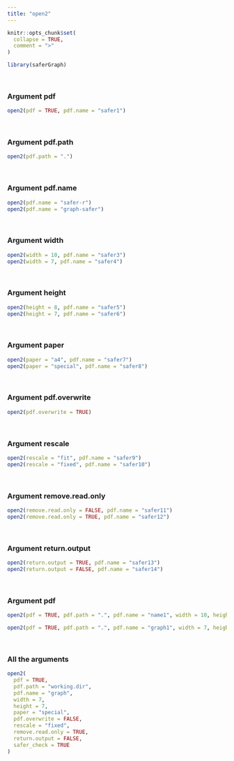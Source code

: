 ```yaml
---
title: "open2"
---
```


```r
knitr::opts_chunk$set(
  collapse = TRUE,
  comment = ">"
)
```

```r
library(saferGraph)
```
<br>

### Argument pdf
```r
open2(pdf = TRUE, pdf.name = "safer1")
```
<br>

### Argument pdf.path
```r
open2(pdf.path = ".")
```
<br>

### Argument pdf.name
```r
open2(pdf.name = "safer-r")
open2(pdf.name = "graph-safer")
```
<br>

### Argument width
```r
open2(width = 10, pdf.name = "safer3")
open2(width = 7, pdf.name = "safer4")
```
<br>

### Argument height
```r
open2(height = 8, pdf.name = "safer5")
open2(height = 7, pdf.name = "safer6")
```
<br>

### Argument paper
```r
open2(paper = "a4", pdf.name = "safer7")
open2(paper = "special", pdf.name = "safer8")
```
<br>

### Argument pdf.overwrite
```r
open2(pdf.overwrite = TRUE)
```
<br>

### Argument rescale
```r
open2(rescale = "fit", pdf.name = "safer9")
open2(rescale = "fixed", pdf.name = "safer10")
```
<br>

### Argument remove.read.only
```r
open2(remove.read.only = FALSE, pdf.name = "safer11")
open2(remove.read.only = TRUE, pdf.name = "safer12")
```
<br>

### Argument return.output
```r
open2(return.output = TRUE, pdf.name = "safer13")
open2(return.output = FALSE, pdf.name = "safer14")
```
<br>

### Argument pdf
```r
open2(pdf = TRUE, pdf.path = ".", pdf.name = "name1", width = 10, height = 8, paper = "a4", pdf.overwrite = TRUE, rescale = "fit", remove.read.only = FALSE, return.output = TRUE)

open2(pdf = TRUE, pdf.path = ".", pdf.name = "graph1", width = 7, height = 7, paper = "special", pdf.overwrite = FALSE, rescale = "fixed", remove.read.only = TRUE, return.output = FALSE)
```
<br>

### All the arguments
```r
open2(
  pdf = TRUE, 
  pdf.path = "working.dir", 
  pdf.name = "graph", 
  width = 7, 
  height = 7, 
  paper = "special", 
  pdf.overwrite = FALSE, 
  rescale = "fixed", 
  remove.read.only = TRUE, 
  return.output = FALSE,
  safer_check = TRUE
)
```
<br>
